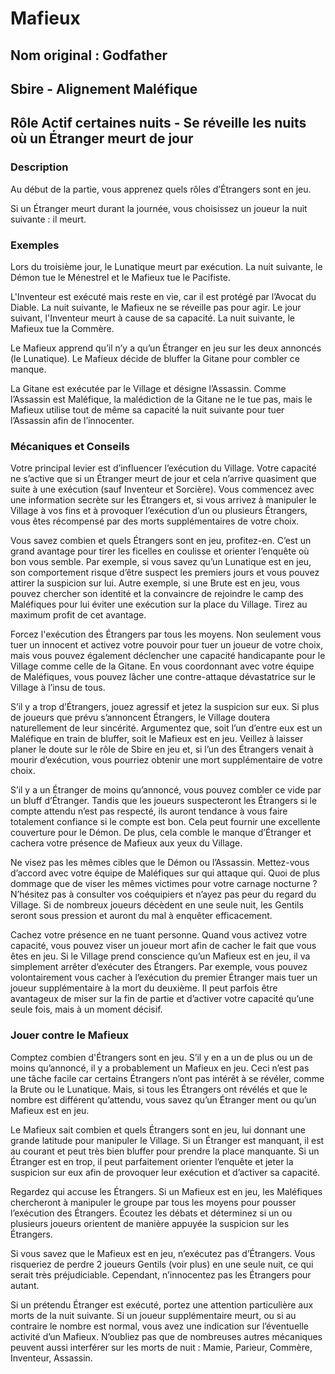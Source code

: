 # Mafieux 

## Nom original : Godfather

## Sbire - Alignement Maléfique

## Rôle Actif certaines nuits - Se réveille les nuits où un Étranger meurt de jour

### Description

Au début de la partie, vous apprenez quels rôles d’Étrangers sont en jeu.

Si un Étranger meurt durant la journée, vous choisissez un joueur la nuit suivante : il meurt.

### Exemples

Lors du troisième jour, le Lunatique meurt par exécution. La nuit suivante, le Démon tue le Ménestrel et le Mafieux tue le Pacifiste.

L'Inventeur est exécuté mais reste en vie, car il est protégé par l’Avocat du Diable. La nuit suivante, le Mafieux ne se réveille pas pour agir. Le jour suivant, l'Inventeur meurt à cause de sa capacité. La nuit suivante, le Mafieux tue la Commère.

Le Mafieux apprend qu’il n’y a qu’un Étranger en jeu sur les deux annoncés (le Lunatique). Le Mafieux décide de bluffer la Gitane pour combler ce manque.

La Gitane est exécutée par le Village et désigne l’Assassin. Comme l’Assassin est Maléfique, la malédiction de la Gitane ne le tue pas, mais le Mafieux utilise tout de même sa capacité la nuit suivante pour tuer l’Assassin afin de l’innocenter.

### Mécaniques et Conseils

Votre principal levier est d’influencer l’exécution du Village. Votre capacité ne s’active que si un Étranger meurt de jour et cela n’arrive quasiment que suite à une exécution (sauf Inventeur et Sorcière). Vous commencez avec une information secrète sur les Étrangers et, si vous arrivez à manipuler le Village à vos fins et à provoquer l’exécution d’un ou plusieurs Étrangers, vous êtes récompensé par des morts supplémentaires de votre choix.

Vous savez combien et quels Étrangers sont en jeu, profitez-en. C’est un grand avantage pour tirer les ficelles en coulisse et orienter l’enquête où bon vous semble. Par exemple, si vous savez qu’un Lunatique est en jeu, son comportement risque d’être suspect les premiers jours et vous pouvez attirer la suspicion sur lui. Autre exemple, si une Brute est en jeu, vous pouvez chercher son identité et la convaincre de rejoindre le camp des Maléfiques pour lui éviter une exécution sur la place du Village. Tirez au maximum profit de cet avantage.

Forcez l'exécution des Étrangers par tous les moyens. Non seulement vous tuer un innocent et activez votre pouvoir pour tuer un joueur de votre choix, mais vous pouvez également déclencher une capacité handicapante pour le Village comme celle de la Gitane. En vous coordonnant avec votre équipe de Maléfiques, vous pouvez lâcher une contre-attaque dévastatrice sur le Village à l’insu de tous.

S’il y a trop d’Étrangers, jouez agressif et jetez la suspicion sur eux. Si plus de joueurs que prévu s’annoncent Étrangers, le Village doutera naturellement de leur sincérité. Argumentez que, soit l’un d’entre eux est un Maléfique en train de bluffer, soit le Mafieux est en jeu. Veillez à laisser planer le doute sur le rôle de Sbire en jeu et, si l’un des Étrangers venait à mourir d’exécution, vous pourriez obtenir une mort supplémentaire de votre choix.

S’il y a un Étranger de moins qu’annoncé, vous pouvez combler ce vide par un bluff d’Étranger. Tandis que les joueurs suspecteront les Étrangers si le compte attendu n’est pas respecté, ils auront tendance à vous faire totalement confiance si le compte est bon. Cela peut fournir une excellente couverture pour le Démon. De plus, cela comble le manque d’Étranger et cachera votre présence de Mafieux aux yeux du Village.

Ne visez pas les mêmes cibles que le Démon ou l’Assassin. Mettez-vous d’accord avec votre équipe de Maléfiques sur qui attaque qui. Quoi de plus dommage que de viser les mêmes victimes pour votre carnage nocturne ? N’hésitez pas à consulter vos coéquipiers et n’ayez pas peur du regard du Village. Si de nombreux joueurs décèdent en une seule nuit, les Gentils seront sous pression et auront du mal à enquêter efficacement.

Cachez votre présence en ne tuant personne. Quand vous activez votre capacité, vous pouvez viser un joueur mort afin de cacher le fait que vous êtes en jeu. Si le Village prend conscience qu’un Mafieux est en jeu, il va simplement arrêter d’exécuter des Étrangers. Par exemple, vous pouvez volontairement vous cacher à l’exécution du premier Étranger mais tuer un joueur supplémentaire à la mort du deuxième. Il peut parfois être avantageux de miser sur la fin de partie et d’activer votre capacité qu’une seule fois, mais à un moment décisif.

### Jouer contre le Mafieux

Comptez combien d'Étrangers sont en jeu. S’il y en a un de plus ou un de moins qu’annoncé, il y a probablement un Mafieux en jeu. Ceci n’est pas une tâche facile car certains Étrangers n’ont pas intérêt à se révéler, comme la Brute ou le Lunatique. Mais, si tous les Étrangers ont révélés et que le nombre est différent qu’attendu, vous savez qu’un Étranger ment ou qu’un Mafieux est en jeu.

Le Mafieux sait combien et quels Étrangers sont en jeu, lui donnant une grande latitude pour manipuler le Village. Si un Étranger est manquant, il est au courant et peut très bien bluffer pour prendre la place manquante. Si un Étranger est en trop, il peut parfaitement orienter l’enquête et jeter la suspicion sur eux afin de provoquer leur exécution et d’activer sa capacité.

Regardez qui accuse les Étrangers. Si un Mafieux est en jeu, les Maléfiques chercheront à manipuler le groupe par tous les moyens pour pousser l’exécution des Étrangers. Écoutez les débats et déterminez si un ou plusieurs joueurs orientent de manière appuyée la suspicion sur les Étrangers.

Si vous savez que le Mafieux est en jeu, n’exécutez pas d’Étrangers. Vous risqueriez de perdre 2 joueurs Gentils (voir plus) en une seule nuit, ce qui serait très préjudiciable. Cependant, n’innocentez pas les Étrangers pour autant.

Si un prétendu Étranger est exécuté, portez une attention particulière aux morts de la nuit suivante. Si un joueur supplémentaire meurt, ou si au contraire le nombre est normal, vous avez une indication sur l’éventuelle activité d’un Mafieux. N’oubliez pas que de nombreuses autres mécaniques peuvent aussi interférer sur les morts de nuit : Mamie, Parieur, Commère, Inventeur, Assassin.

